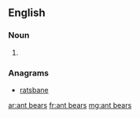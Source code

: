 ==English==

===Noun===
{{infl|en|noun}}

# {{plural of|ant bear}}

===Anagrams===
* [[ratsbane#English|ratsbane]]

[[ar:ant bears]]
[[fr:ant bears]]
[[mg:ant bears]]